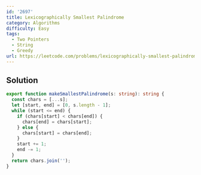 ```yaml
---
id: '2697'
title: Lexicographically Smallest Palindrome
category: Algorithms
difficulty: Easy
tags:
  - Two Pointers
  - String
  - Greedy
url: https://leetcode.com/problems/lexicographically-smallest-palindrome
---
```


## Solution

```typescript filename="solution.ts" copy
export function makeSmallestPalindrome(s: string): string {
  const chars = [...s];
  let [start, end] = [0, s.length - 1];
  while (start <= end) {
    if (chars[start] < chars[end]) {
      chars[end] = chars[start];
    } else {
      chars[start] = chars[end];
    }
    start += 1;
    end -= 1;
  }
  return chars.join('');
}
```
